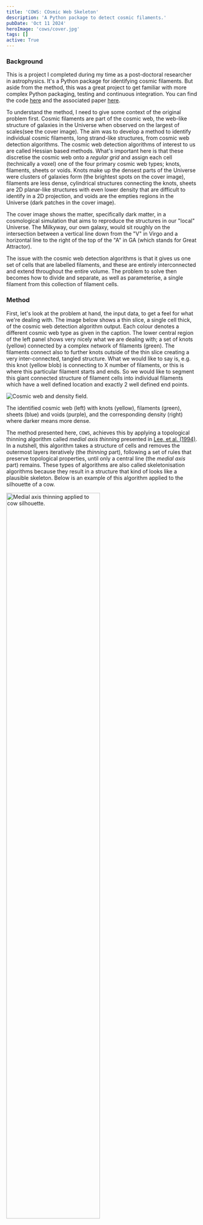 ```yaml
---
title: 'COWS: COsmic Web Skeleton'
description: 'A Python package to detect cosmic filaments.'
pubDate: 'Oct 11 2024'
heroImage: 'cows/cover.jpg'
tags: []
active: True
---
```


### Background
This is a project I completed during my time as a post-doctoral researcher in astrophysics. It's a Python package for identifying cosmic filaments. But aside from the method, this was a great project to get familiar with more complex Python packaging, testing and continuous integration. You can find the code [here](https://github.com/SimonPfeifer/cows) and the associated paper [here](https://arxiv.org/abs/2201.04624).

To understand the method, I need to give some context of the original problem first. Cosmic filaments are part of the cosmic web, the web-like structure of galaxies in the Universe when observed on the largest of scales(see the cover image). The aim was to develop a method to identify individual cosmic filaments, long strand-like structures, from cosmic web detection algorithms. The cosmic web detection algorithms of interest to us are called Hessian based methods. What's important here is that these discretise the cosmic web onto a *regular grid* and assign each cell (technically a voxel) one of the four primary cosmic web types; knots, filaments, sheets or voids. Knots make up the densest parts of the Universe were clusters of galaxies form (the brightest spots on the cover image), filaments are less dense, cylindrical structures connecting the knots, sheets are 2D planar-like structures with even lower density that are difficult to identify in a 2D projection, and voids are the empties regions in the Universe (dark patches in the cover image).

The cover image shows the matter, specifically dark matter, in a cosmological simulation that aims to reproduce the structures in our "local" Universe. The Milkyway, our own galaxy, would sit roughly on the intersection between a vertical line down from the "V" in Virgo and a horizontal line to the right of the top of the "A" in GA (which stands for Great Attractor).

The issue with the cosmic web detection algorithms is that it gives us one set of cells that are labelled filaments, and these are entirely interconnected and extend throughout the entire volume. The problem to solve then becomes how to divide and separate, as well as parameterise, a single filament from this collection of filament cells.

### Method
First, let's look at the problem at hand, the input data, to get a feel for what we're dealing with. The image below shows a thin slice, a single cell thick, of the cosmic web detection algorithm output. Each colour denotes a different cosmic web type as given in the caption. The lower central region of the left panel shows very nicely what we are dealing with; a set of knots (yellow) connected by a complex network of filaments (green). The filaments connect also to further knots outside of the thin slice creating a very inter-connected, tangled structure. What we would like to say is, e.g. this knot (yellow blob) is connecting to X number of filaments, or this is where this particular filament starts and ends. So we would like to segment this giant connected structure of filament cells into individual filaments which have a well defined location and exactly 2 well defined end points.

![Cosmic web and density field.](./cosmic_web.jpg)
<figcaption> The identified cosmic web (left) with knots (yellow), filaments (green), sheets (blue) and voids (purple), and the corresponding density (right) where darker means more dense.</figcaption>

The method presented here, `COWS`, achieves this by applying a topological thinning algorithm called _medial axis thinning_ presented in [Lee, et al. (1994)](https://www.sciencedirect.com/science/article/abs/pii/S104996528471042X?via%3Dihub). In a nutshell, this algorithm takes a structure of cells and removes the outermost layers iteratively (the *thinning* part), following a set of rules that preserve topological properties, until only a central line (the *medial axis* part) remains. These types of algorithms are also called skeletonisation algorithms because they result in a structure that kind of looks like a plausible skeleton. Below is an example of this algorithm applied to the silhouette of a cow.

<div class="flex justify-center">
<img src={cow_outline.src} alt="Medial axis thinning applied to cow silhouette." width="70%" />
</div>
<figcaption> The medial axis thinning (or skeletonisation) applied to the silhouette of a cow. Notice that the topological properties, such as the number of holes (the one by the tail) and the connectivity (nothing is separated that was connected before, or vice versa), are preserved.</figcaption>

This method can only be applied on binary data; foreground cells that make up our shape and background cells which are empty. To apply this to our cosmic web data, we need to turn it into binary data comprised of only foreground and background cells rather than the 4 cosmic web types we have right now. That's easily done! However, one small caveat is that we don't just want to take the filament cells but also the cells that make up the knot. This is because we want the filament to connect through the knots. Without the knots we would have these strange holes in our data set. And remember, the medial axis thinning preserved holes and would create loops around the knots if they were excluded. So we take the filament and knot cells and set them to 1, and set all other cells to 0.

Now, if you have a look at the [Lee, et al. (1994)](https://www.sciencedirect.com/science/article/abs/pii/S104996528471042X?via%3Dihub) paper you'll notice that it's not the most straight forward method. There is a lot of maths that I'm really not familiar with. It took me weeks to wrap my head around the implementation (not the proofs, I'll probably never understand those) and I finally ended up with a working implementation in Python. However, it was quite slow and so I rewrote it in C. After all of that I found that there was already a great Python/[Cython](https://cython.org/) implementation in [scikit-image](https://scikit-image.org/) (I should have definitely checked first before writing my own although now I really know how it works) and it was significantly faster than my own implementation. I did have to tweak a few things, e.g. implement a periodic boundary version, for it to work with my data but that was straight forward after implementing it myself twice already.

Ok, let's actually apply this to our binary (filaments and knots) comic web data, below is the result. First of all, it's clear that that we have not achieved our goal; the complicated inter-connected structure of filaments is still present. And this is expected since the medial axis thinning conserves topological properties. However, we have greatly reduced the complexity of the problem. Instead of dealing with some arbitrary mass of cells, we now have a well defined structure made of lines that are one cell thick and connect at well defined location. We'll call the location where multiple lines meet *junctions*. However, we can also notice that there are artifacts in the output. These are large, hollow blobs which is where a few background cells have created a cavity in the input data. These cavities are preserved by the thinning and are undesirable.

<div class="flex justify-center">
<img src={cows_blob.src} alt="Medial axis thinning applied to cosmic web." width="70%" />
</div>
<figcaption> The medial axis thinning applied to the cosmic web data. The output in red is shown on top of the density. The network is still very connected and there are undesirable "blob" (e.g. see bottom right).</figcaption>

So how do we separate this entangled mess of filaments? And what about these blobs? The good news is that both of these can be fixed with the same approach. We can find the number of neighbours for a given foreground cell within it's 3x3x3 neighbourhood. If it only has 2 neighbhours, it's part of a filament line. If it has more than 2, but less than 7 neighbours, it's a junction. Junctions can have at most 6 direct connections along its main axes (left, right, up, down, front and back) based on the medial axis thinning rules. If it has more than 6 neighbours then it is definitely part of one of the undesirable blobs. Now we simply remove all cells that have more than 2 neighbours and *voila*, the blobs are gone and we're left with individual filaments. These filaments have a well defines locations along what is often termed the spine of the filament, and well defined end points. 

<div class="flex justify-center">
<img src={cows_no_blob.src} alt="Medial axis thinning applied to cosmic web." width="70%" />
</div>
<figcaption> The final filaments after applying the medial axis thinning and removal of junctions and "blobs".</figcaption>

Finally, we can also aggregate these filaments into a catalogue that defines their end points, their length, and the cells that make up each filament, including the axis along which the filament is pointing at each cell location. To define a filament, we simply look at the number of neighbours again; a single neighbour means we have an end point and 2 neighbours are the connecting cells. We can then trace each filament from end point to end point to get its properties.

And that's it! We can now use the filament catalogue to study the length distribution of filaments, or how many filaments connect to a galaxy cluster (called the *connectivity* of a cluster), or the distribution of galaxies along the spine, or in a radial direction away from the spine, or many, many other things.

![COWS applied to high resolution data.](./cows_high_res.png)
<figcaption> COWS applied to higher resolution data to see the results more clearly. Some of the filaments look short or still connected because of projection effects. This is a slice in 3D projected into 2D. </figcaption>


### Usage
##### Quick installation
The easiest way to install the `cows` Python package is by using PyPI:
```
pip install pycows
```

If you prefer to install the package from source:
```
python setup.py install
```

For more information on installation, see [INSTALL.rst](https://github.com/SimonPfeifer/cows/blob/master/INSTALLATION.rst).

##### Documentation
The full documentation can be found at [here](https://python-cows.readthedocs.io/en/latest/index.html) or generated as a set of local files by running:
```
sphinx-build ./docs ./docs/_build
```

### Development
`cows` includes tests and continuous integration. Since the implementation uses modified versions of scikit-image functions, which already include tests, I adopted and extended them for `cows`. They can be found in the `cows/test` directory. To automatically run the testing pipeline and check the code base against a range of Python version, `cows` uses continuous integration in the form of [GitHub actions](https://docs.github.com/en/actions/writing-workflows). This functionality is contained within the `cows/ci` directory. The tests are automatically run with [tox](https://tox.wiki/en/latest/).

In addition, `cows` also builds and checks the documentation as part of the continuous integration. The documentation is build via [Sphinx](https://www.sphinx-doc.org/en/master/) and hosted on [readthedocs](https://about.readthedocs.com/).
 
This project was a great way to get to grips with these concepts. In principle, documentation, testing and continuous integration are straight forward but it takes some time to get familiar with the tools and setup the pipelines.

### Publications
1) [Pfeifer, S., Libeskind, N. I., Hoffman, Y., et al. 2022, MNRAS, 514, 470](https://arxiv.org/abs/2201.04624)
2) [Lee T., Kashyap R., Chu C., 1994, CVGIP: Graphical Models and Image Processing, 56, 462](https://www.sciencedirect.com/science/article/abs/pii/S104996528471042X?via%3Dihub)
